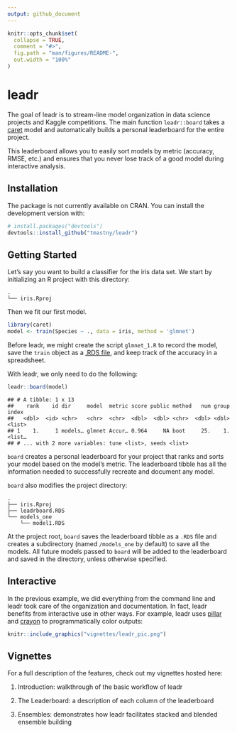 ```yaml
---
output: github_document
---
```


<!-- README.md is generated from README.Rmd. Please edit that file -->

```r
knitr::opts_chunk$set(
  collapse = TRUE,
  comment = "#>",
  fig.path = "man/figures/README-",
  out.width = "100%"
)
```
# leadr

The goal of leadr is to stream-line model organization in data science projects and Kaggle competitions. The main function `leadr::board` takes a [caret](https://github.com/topepo/caret) model and automatically builds a personal leaderboard for the entire project. 

This leaderboard allows you to easily sort models by metric (accuracy, RMSE, etc.) and ensures that you never lose track of a good model during interactive analysis. 

## Installation

The package is not currently available on CRAN. You can install the development version with:

```r
# install.packages("devtools")
devtools::install_github("tmastny/leadr")
```

## Getting Started

Let's say you want to build a classifier for the iris data set. We start by initializing an R project with this directory:

```
.
└── iris.Rproj
```

Then we fit our first model. 

```r
library(caret)
model <- train(Species ~ ., data = iris, method = 'glmnet')
```

Before leadr, we might create the script `glmnet_1.R` to record the model, save the `train` object as a [.RDS file](https://www.fromthebottomoftheheap.net/2012/04/01/saving-and-loading-r-objects/), and keep track of the accuracy in a spreadsheet. 

With leadr, we only need to do the following:

```r
leadr::board(model)
```

    ## # A tibble: 1 x 13
    ##    rank    id dir     model  metric score public method   num group index 
    ##   <dbl>  <id> <chr>   <chr>  <chr>  <dbl>  <dbl> <chr>  <dbl> <dbl> <list>
    ## 1    1.     1 models… glmnet Accur… 0.964     NA boot     25.    1. <list…
    ## # ... with 2 more variables: tune <list>, seeds <list>

`board` creates a personal leaderboard for your project that ranks and sorts your model based on the model's metric. The leaderboard tibble has all the information needed to successfully recreate and document any model.

`board` also modifies the project directory:

```
.
├── iris.Rproj
├── leadrboard.RDS
└── models_one
    └── model1.RDS
```
At the project root, `board` saves the leaderboard tibble as a `.RDS` file and creates a subdirectory (named `/models_one` by default) to save all the models. All future models passed to `board` will be added to the leaderboard and saved in the directory, unless otherwise specified.

## Interactive

In the previous example, we did everything from the command line and leadr took care of the organization and documentation. In fact, leadr benefits from interactive use in other ways. For example, leadr uses [pillar](https://github.com/r-lib/pillar) and [crayon](https://github.com/r-lib/crayon) to programmatically color outputs: 

```r
knitr::include_graphics("vignettes/leadr_pic.png")
```

## Vignettes

For a full description of the features, check out my vignettes hosted here:

1. Introduction: walkthrough of the basic workflow of leadr

2. The Leaderboard: a description of each column of the leaderboard

3. Ensembles: demonstrates how leadr facilitates stacked and blended ensemble building 



